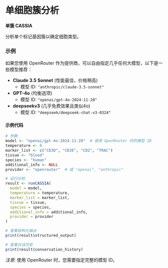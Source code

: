 # 单细胞簇分析

**单簇 CASSIA**

分析单个标记基因簇以确定细胞类型。

### 示例

如果您使用 OpenRouter 作为提供商，可以自由指定几乎任何大模型，以下是一些模型推荐：

- **Claude 3.5 Sonnet** (性能最佳，价格稍高)
    - 模型 ID: `"anthropic/claude-3.5-sonnet"`
- **GPT-4o** (均衡选项)
    - 模型 ID: `"openai/gpt-4o-2024-11-20"`
- **deepseekv3** (几乎免费效果且类似4o)
    - 模型 ID: `"deepseek/deepseek-chat-v3-0324"`

#### 示例代码

```R
# 参数
model <- "openai/gpt-4o-2024-11-20"  # 使用 OpenRouter 时的模型 ID
temperature <- 0
marker_list <- c("CD3D", "CD3E", "CD2", "TRAC")
tissue <- "blood"
species <- "human"
additional_info <- NULL
provider <- "openrouter"  # 或 "openai", "anthropic"

# 运行分析
result <- runCASSIA(
  model = model,
  temperature = temperature,
  marker_list = marker_list,
  tissue = tissue,
  species = species,
  additional_info = additional_info,
  provider = provider
)

# 查看结构化输出
print(result$structured_output)

# 查看对话历史
print(result$conversation_history)
```

_注意:_ 使用 OpenRouter 时，您需要指定完整的模型 ID。